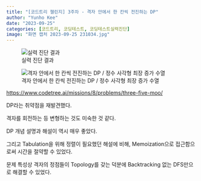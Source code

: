 ```yaml
---
title: "[코드트리 챌린지] 3주차 - 격자 안에서 한 칸씩 전진하는 DP"
author: "Yunho Kee"
date: "2023-09-25"
categories: [코드트리, 코딩테스트, 코딩테스트실력진단]
image: "화면 캡처 2023-09-25 231034.jpg"
---
```


::: {layout="[257, 743]" layout-valign="bottom"}
![실력 진단 결과](화면 캡처 2023-09-25 231034.jpg)

![격자 안에서 한 칸씩 전진하는 DP / 정수 사각형 최장 증가 수열](화면 캡처 2023-09-25 225150.jpg)
:::

<https://www.codetree.ai/missions/8/problems/three-five-moo/>

DP라는 취약점을 재발견했다.

격자를 회전하는 등 변형하는 것도 미숙한 것 같다.

DP 개념 설명과 해설이 역시 매우 좋았다.

그리고 Tabulation을 위해 정렬이 필요했던 해설에 비해, Memoization으로 접근함으로써 시간을 절약할 수 있었다.

문제 특성상 격자의 정점들이 Topology를 갖는 덕분에 Backtracking 없는 DFS만으로 해결할 수 있었다.